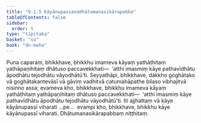 ```yaml
---
title: "9.1.5 Kāyānupassanādhātumanasikārapabba"
tableOfContents: false
sidebar:
  order: 5
type: "tipitaka"
basket: "su"
book: "dn-maha"
---
```



<DynamicBreadcrumb />

<Division number="378" book="dn-maha">

<Paragraph number="963" book="dn-maha">
Puna caparaṃ, bhikkhave, bhikkhu imameva kāyaṃ yathāṭhitaṃ yathāpaṇihitaṃ dhātuso paccavekkhati—  ‘atthi imasmiṃ kāye pathavīdhātu āpodhātu tejodhātu vāyodhātū’ti.
</Paragraph>

<Paragraph number="964" book="dn-maha">
Seyyathāpi, bhikkhave, dakkho goghātako vā goghātakantevāsī vā gāviṃ vadhitvā catumahāpathe bilaso vibhajitvā nisinno assa; evameva kho, bhikkhave, bhikkhu imameva kāyaṃ yathāṭhitaṃ yathāpaṇihitaṃ dhātuso paccavekkhati—  ‘atthi imasmiṃ kāye pathavīdhātu āpodhātu tejodhātu vāyodhātū’ti.
</Paragraph>

<Paragraph number="965" book="dn-maha">
Iti ajjhattaṃ vā kāye kāyānupassī viharati …pe…  evampi kho, bhikkhave, bhikkhu kāye kāyānupassī viharati.

</Paragraph>
</Division>

<Paragraph number="966" type="center" book="dn-maha">
Dhātumanasikārapabbaṃ niṭṭhitaṃ.
</Paragraph>